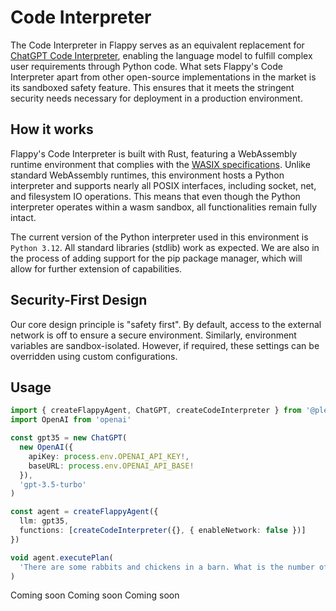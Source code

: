 
# Code Interpreter

The Code Interpreter in Flappy serves as an equivalent replacement for [ChatGPT Code Interpreter](https://openai.com/blog/chatgpt-plugins#code-interpreter), enabling the language model to fulfill complex user requirements through Python code. What sets Flappy's Code Interpreter apart from other open-source implementations in the market is its sandboxed safety feature. This ensures that it meets the stringent security needs necessary for deployment in a production environment.

## How it works

Flappy's Code Interpreter is built with Rust, featuring a WebAssembly runtime environment that complies with the [WASIX specifications](https://wasix.org/docs/api-reference). Unlike standard WebAssembly runtimes, this environment hosts a Python interpreter and supports nearly all POSIX interfaces, including socket, net, and filesystem IO operations. This means that even though the Python interpreter operates within a wasm sandbox, all functionalities remain fully intact.

The current version of the Python interpreter used in this environment is `Python 3.12`. All standard libraries (stdlib) work as expected. We are also in the process of adding support for the pip package manager, which will allow for further extension of capabilities.

## Security-First Design

Our core design principle is "safety first". By default, access to the external network is off to ensure a secure environment. Similarly, environment variables are sandbox-isolated. However, if required, these settings can be overridden using custom configurations.

## Usage

<Tabs>
  <TabItem value="nodejs" label="NodeJS (TypeScript)" default>

```ts
import { createFlappyAgent, ChatGPT, createCodeInterpreter } from '@pleisto/node-flappy'
import OpenAI from 'openai'

const gpt35 = new ChatGPT(
  new OpenAI({
    apiKey: process.env.OPENAI_API_KEY!,
    baseURL: process.env.OPENAI_API_BASE!
  }),
  'gpt-3.5-turbo'
)

const agent = createFlappyAgent({
  llm: gpt35,
  functions: [createCodeInterpreter({}, { enableNetwork: false })]
})

void agent.executePlan(
  'There are some rabbits and chickens in a barn. What is the number of chickens if there are 396 legs  and 150 heads in the barn?'
)
```

  </TabItem>
  <TabItem value="java" label="Java" default>
    Coming soon
  </TabItem>
  <TabItem value="kotlin" label="Kotlin" default>
    Coming soon
  </TabItem>
  <TabItem value="csharp" label="C#" default>
    Coming soon
  </TabItem>
</Tabs>
